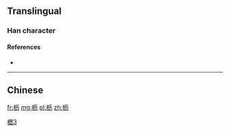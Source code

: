 {{also|櫪|栃}}
==Translingual==

===Han character===
{{Han char|rn=75|rad=木|as=04|sn=8|four=|canj=木一大尸 (DMKS)|ids=⿰[[木]][[历]]}}

====References====
* {{Han ref|kx=0517.011|hdz=21166.040|uh=67A5|ud=26533}}

[[Category:CJKV characters simplified differently in Japan and China|櫪3]]

----

==Chinese==
{{zh-see|櫪}}

[[fr:枥]]
[[mg:枥]]
[[pl:枥]]
[[zh:枥]]
